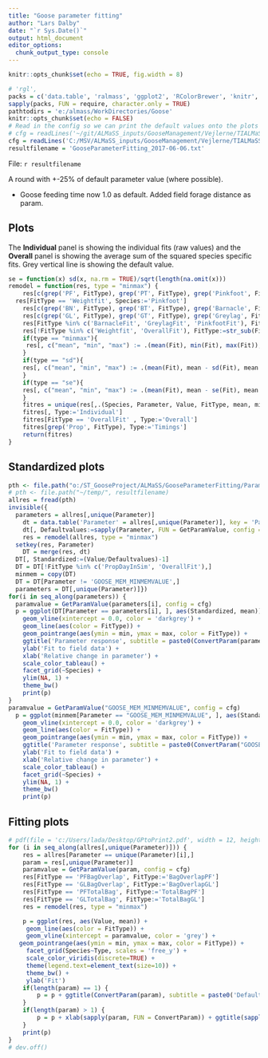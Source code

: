 ```yaml
---
title: "Goose parameter fitting"
author: "Lars Dalby"
date: "`r Sys.Date()`"
output: html_document
editor_options: 
  chunk_output_type: console
---
```





```r
knitr::opts_chunk$set(echo = TRUE, fig.width = 8)
```

```r
# 'rgl',
packs = c('data.table', 'ralmass', 'ggplot2', 'RColorBrewer', 'knitr',  'stringr', 'viridis', 'ggthemes')
sapply(packs, FUN = require, character.only = TRUE)
pathtodirs = 'e:/almass/WorkDirectories/Goose'
knitr::opts_chunk$set(echo = FALSE)
# Read in the config so we can print the default values onto the plots
# cfg = readLines('~/git/ALMaSS_inputs/GooseManagement/Vejlerne/TIALMaSSConfig.cfg')  #ubuntu
cfg = readLines('C:/MSV/ALMaSS_inputs/GooseManagement/Vejlerne/TIALMaSSConfig.cfg')  #win
resultfilename = 'GooseParameterFitting_2017-06-06.txt'

```

File: `r resultfilename` 

A round with +-25% of default parameter value (where possible).
    
* Goose feeding time now 1.0 as default. Added field forage distance as param. 



## Plots
The **Individual** panel is showing the individual fits (raw values) and the **Overall** panel is showing the average sum of the squared species specific fits. Grey vertical line is showing the default value.

```r
se = function(x) sd(x, na.rm = TRUE)/sqrt(length(na.omit(x)))
remodel = function(res, type = "minmax") {
	res[c(grep('PF', FitType), grep('PT', FitType), grep('Pinkfoot', FitType)), Species:='Pinkfoot']
  res[FitType == 'Weightfit', Species:='Pinkfoot']	
	res[c(grep('BN', FitType), grep('BT', FitType), grep('Barnacle', FitType)), Species:='Barnacle']
	res[c(grep('GL', FitType), grep('GT', FitType), grep('Greylag', FitType)), Species:='Greylag']
	res[FitType %in% c('BarnacleFit', 'GreylagFit', 'PinkfootFit'), FitType:='OverallFit']
	res[!FitType %in% c('Weightfit', 'OverallFit'), FitType:=str_sub(FitType, end = -3)]
	if(type == "minmax"){
	 res[, c("mean", "min", "max") := .(mean(Fit), min(Fit), max(Fit)), by = .(Parameter, Species, Value, FitType)] 
	}
	if(type == "sd"){
    res[, c("mean", "min", "max") := .(mean(Fit), mean - sd(Fit), mean + sd(Fit)), by = .(Parameter, Species, Value, FitType)]	  
	}
	if(type == "se"){
    res[, c("mean", "min", "max") := .(mean(Fit), mean - se(Fit), mean + se(Fit)), by = .(Parameter, Species, Value, FitType)]	  
	}
	fitres = unique(res[,.(Species, Parameter, Value, FitType, mean, min, max)])
	fitres[, Type:='Individual']
	fitres[FitType == 'OverallFit' , Type:='Overall']
	fitres[grep('Prop', FitType), Type:='Timings']
	return(fitres)
}

```


## Standardized plots

```r
pth <- file.path("o:/ST_GooseProject/ALMaSS/GooseParameterFitting/ParamFittingResults/Grendel/", resultfilename)
# pth <- file.path("~/temp/", resultfilename)
allres = fread(pth) 	
invisible({
  parameters = allres[,unique(Parameter)]
 	dt = data.table('Parameter' = allres[,unique(Parameter)], key = 'Parameter')
 	dt[, Defaultvalues:=sapply(Parameter, FUN = GetParamValue, config = cfg)]
 	res = remodel(allres, type = "minmax")
  setkey(res, Parameter)
 	DT = merge(res, dt)
  DT[, Standardized:=(Value/Defaultvalues)-1]
  DT = DT[!FitType %in% c('PropDayInSim', 'OverallFit'),]
  minmem = copy(DT)
  DT = DT[Parameter != 'GOOSE_MEM_MINMEMVALUE',]
  parameters = DT[,unique(Parameter)]})
for(i in seq_along(parameters)) {
  paramvalue = GetParamValue(parameters[i], config = cfg)
  p = ggplot(DT[Parameter == parameters[i], ], aes(Standardized, mean)) + 
    geom_vline(xintercept = 0.0, color = 'darkgrey') + 
    geom_line(aes(color = FitType)) + 
    geom_pointrange(aes(ymin = min, ymax = max, color = FitType)) +
    ggtitle('Parameter response', subtitle = paste0(ConvertParam(parameters[i]),' - default value: ', paramvalue)) +
    ylab('Fit to field data') +
    xlab('Relative change in parameter') +
    scale_color_tableau() +
    facet_grid(~Species) +
    ylim(NA, 1) +
    theme_bw()
    print(p)
}
paramvalue = GetParamValue("GOOSE_MEM_MINMEMVALUE", config = cfg)
  p = ggplot(minmem[Parameter == "GOOSE_MEM_MINMEMVALUE", ], aes(Standardized, mean)) + 
    geom_vline(xintercept = 0.0, color = 'darkgrey') + 
    geom_line(aes(color = FitType)) + 
    geom_pointrange(aes(ymin = min, ymax = max, color = FitType)) +
    ggtitle('Parameter response', subtitle = paste0(ConvertParam("GOOSE_MEM_MINMEMVALUE"),' - default value: ', paramvalue)) +
    ylab('Fit to field data') +
    xlab('Relative change in parameter') +
    scale_color_tableau() +
    facet_grid(~Species) +
    ylim(NA, 1) +
    theme_bw()
    print(p)
```

## Fitting plots

```r
# pdf(file = 'c:/Users/lada/Desktop/GPtoPrint2.pdf', width = 12, height = 8)
for (i in seq_along(allres[,unique(Parameter)])) {
	res = allres[Parameter == unique(Parameter)[i],]
 	param = res[,unique(Parameter)]
 	paramvalue = GetParamValue(param, config = cfg)
	res[FitType == 'PFBagOverlap', FitType:='BagOverlapPF']
	res[FitType == 'GLBagOverlap', FitType:='BagOverlapGL']
	res[FitType == 'PFTotalBag', FitType:='TotalBagPF']
	res[FitType == 'GLTotalBag', FitType:='TotalBagGL']
	res = remodel(res, type = "minmax")

	p = ggplot(res, aes(Value, mean)) +
	 geom_line(aes(color = FitType)) + 
	 geom_vline(xintercept = paramvalue, color = 'grey') +
   geom_pointrange(aes(ymin = min, ymax = max, color = FitType)) + 
	 facet_grid(Species~Type, scales = 'free_y') + 
	 scale_color_viridis(discrete=TRUE) +
	 theme(legend.text=element_text(size=10)) +
	 theme_bw() +
	 ylab('Fit')
	if(length(param) == 1) {
		p = p + ggtitle(ConvertParam(param), subtitle = paste0('Default value: ', paramvalue))
	}
	if(length(param) > 1) {
		p = p + xlab(sapply(param, FUN = ConvertParam)) + ggtitle(sapply(param, FUN = ConvertParam))
	}
	print(p)
}
# dev.off()
```


























